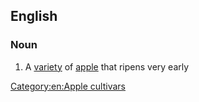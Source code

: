==English==

===Noun===
{{en-noun}}

# A [[variety]] of [[apple]] that ripens very early
#:{{rfquotek|Francis Bacon}}

[[Category:en:Apple cultivars]]